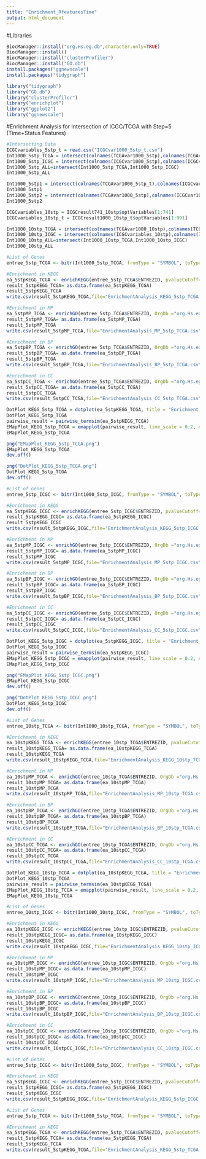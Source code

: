 ```yaml
---
title: "Enrichment_RfeaturesTime"
output: html_document
---
```


#Libraries
```r
BiocManager::install("org.Hs.eg.db",character.only=TRUE)
BiocManager::install()
BiocManager::install("clusterProfiler")
BiocManager::install("GO.db")
install.packages("ggnewscale")
install.packages("tidygraph")

library("tidygraph")
library("GO.db")
library("clusterProfiler")
library("enrichplot")
library("ggplot2")
library("ggnewscale")
```

#Enrichment Analysis for Intersection of ICGC/TCGA with Step=5 (Time+Status Features)
```r
#Intersecting Data
ICGCvariables_5stp_t = read.csv("ICGCvar1000_5stp_t.csv")
Int1000_5stp_TCGA = intersect(colnames(TCGAvar1000_5stp),colnames(TCGAvar1000_5stp_t))
Int1000_5stp_ICGC = intersect(colnames(ICGCvar1000_5stp),colnames(ICGCvariables_5stp_t))
Int1000_5stp_ALL=intersect(Int1000_5stp_TCGA,Int1000_5stp_ICGC)
Int1000_5stp_ALL

Int1000_5stp1 = intersect(colnames(TCGAvar1000_5stp_t),colnames(ICGCvariables_5stp_t))
Int1000_5stp1
Int1000_5stp2 = intersect(colnames(TCGAvar1000_5stp),colnames(ICGCvar1000_5stp))
Int1000_5stp2

ICGCvariables_10stp = ICGCresult741_10stp$optVariables[1:741]
ICGCvariables_10stp_t = ICGCresult1000_10stp_t$optVariables[1:991]

Int1000_10stp_TCGA = intersect(colnames(TCGAvar1000_10stp),colnames(TCGAvar1000_10stp_t))
Int1000_10stp_ICGC = intersect(colnames(ICGCvariables_10stp),colnames(ICGCvariables_10stp_t))
Int1000_10stp_ALL=intersect(Int1000_10stp_TCGA,Int1000_10stp_ICGC)
Int1000_10stp_ALL
```

```r
#List of Genes
entree_5stp_TCGA <- bitr(Int1000_5stp_TCGA, fromType = "SYMBOL", toType = "ENTREZID", OrgDb = "org.Hs.eg.db")

#Enrichment in KEGG
ea_5stpKEGG_TCGA <- enrichKEGG(entree_5stp_TCGA$ENTREZID, pvalueCutoff=1)
result_5stpKEGG_TCGA= as.data.frame(ea_5stpKEGG_TCGA)
result_5stpKEGG_TCGA
write.csv(result_5stpKEGG_TCGA,file="EnrichmentAnalysis_KEGG_5stp_TCGA.csv",row.names=FALSE)

#Enrichment in MP
ea_5stpMP_TCGA <- enrichGO(entree_5stp_TCGA$ENTREZID, OrgDb ="org.Hs.eg.db", ont = "MF", pvalueCutoff=1)
result_5stpMP_TCGA= as.data.frame(ea_5stpMP_TCGA)
result_5stpMP_TCGA
write.csv(result_5stpMP_TCGA,file="EnrichmentAnalysis_MP_5stp_TCGA.csv",row.names=FALSE)

#Enrichment in BP
ea_5stpBP_TCGA <- enrichGO(entree_5stp_TCGA$ENTREZID, OrgDb ="org.Hs.eg.db", ont = "BP", pvalueCutoff=1)
result_5stpBP_TCGA= as.data.frame(ea_5stpBP_TCGA)
result_5stpBP_TCGA
write.csv(result_5stpBP_TCGA,file="EnrichmentAnalysis_BP_5stp_TCGA.csv",row.names=FALSE)

#Enrichment in CC
ea_5stpCC_TCGA <- enrichGO(entree_5stp_TCGA$ENTREZID, OrgDb ="org.Hs.eg.db", ont = "CC", pvalueCutoff=1)
result_5stpCC_TCGA= as.data.frame(ea_5stpCC_TCGA)
result_5stpCC_TCGA
write.csv(result_5stpCC_TCGA,file="EnrichmentAnalysis_CC_5stp_TCGA.csv",row.names=FALSE)

DotPlot_KEGG_5stp_TCGA = dotplot(ea_5stpKEGG_TCGA, title = "Enrichment_Results_KEGG_5stp_TCGA", font.size = 12)
DotPlot_KEGG_5stp_TCGA
pairwise_result = pairwise_termsim(ea_5stpKEGG_TCGA) 
EMapPlot_KEGG_5stp_TCGA = emapplot(pairwise_result, line_scale = 0.2, node_scale = 0.5, layout = "nicely", cex_label_category = 0.5) + ggtitle("Enrichment_Map_KEGG_5stp_TCGA")
EMapPlot_KEGG_5stp_TCGA

png("EMapPlot_KEGG_5stp_TCGA.png")
EMapPlot_KEGG_5stp_TCGA
dev.off()

png("DotPlot_KEGG_5stp_TCGA.png")
DotPlot_KEGG_5stp_TCGA
dev.off()
```

```r
#List of Genes
entree_5stp_ICGC <- bitr(Int1000_5stp_ICGC, fromType = "SYMBOL", toType = "ENTREZID", OrgDb = "org.Hs.eg.db")

#Enrichment in KEGG
ea_5stpKEGG_ICGC <- enrichKEGG(entree_5stp_ICGC$ENTREZID, pvalueCutoff=1)
result_5stpKEGG_ICGC= as.data.frame(ea_5stpKEGG_ICGC)
result_5stpKEGG_ICGC
write.csv(result_5stpKEGG_ICGC,file="EnrichmentAnalysis_KEGG_5stp_ICGC.csv",row.names=FALSE)

#Enrichment in MP
ea_5stpMP_ICGC <- enrichGO(entree_5stp_ICGC$ENTREZID, OrgDb ="org.Hs.eg.db", ont = "MF", pvalueCutoff=1)
result_5stpMP_ICGC= as.data.frame(ea_5stpMP_ICGC)
result_5stpMP_ICGC
write.csv(result_5stpMP_ICGC,file="EnrichmentAnalysis_MP_5stp_ICGC.csv",row.names=FALSE)

#Enrichment in BP
ea_5stpBP_ICGC <- enrichGO(entree_5stp_ICGC$ENTREZID, OrgDb ="org.Hs.eg.db", ont = "BP", pvalueCutoff=1)
result_5stpBP_ICGC= as.data.frame(ea_5stpBP_ICGC)
result_5stpBP_ICGC
write.csv(result_5stpBP_ICGC,file="EnrichmentAnalysis_BP_5stp_ICGC.csv",row.names=FALSE)

#Enrichment in CC
ea_5stpCC_ICGC <- enrichGO(entree_5stp_ICGC$ENTREZID, OrgDb ="org.Hs.eg.db", ont = "CC", pvalueCutoff=1)
result_5stpCC_ICGC= as.data.frame(ea_5stpCC_ICGC)
result_5stpCC_ICGC
write.csv(result_5stpCC_ICGC,file="EnrichmentAnalysis_CC_5stp_ICGC.csv",row.names=FALSE)

DotPlot_KEGG_5stp_ICGC = dotplot(ea_5stpKEGG_ICGC, title = "Enrichment_Results_KEGG_5stp_ICGC", font.size = 12)
DotPlot_KEGG_5stp_ICGC
pairwise_result = pairwise_termsim(ea_5stpKEGG_ICGC) 
EMapPlot_KEGG_5stp_ICGC = emapplot(pairwise_result, line_scale = 0.2, node_scale = 0.5, layout = "nicely", cex_label_category = 0.5) + ggtitle("Enrichment_Map_KEGG_5stp_ICGC")
EMapPlot_KEGG_5stp_ICGC

png("EMapPlot_KEGG_5stp_ICGC.png")
EMapPlot_KEGG_5stp_ICGC
dev.off()

png("DotPlot_KEGG_5stp_ICGC.png")
DotPlot_KEGG_5stp_ICGC
dev.off()
```

```r
#List of Genes
entree_10stp_TCGA <- bitr(Int1000_10stp_TCGA, fromType = "SYMBOL", toType = "ENTREZID", OrgDb = "org.Hs.eg.db")

#Enrichment in KEGG
ea_10stpKEGG_TCGA <- enrichKEGG(entree_10stp_TCGA$ENTREZID, pvalueCutoff=1)
result_10stpKEGG_TCGA= as.data.frame(ea_10stpKEGG_TCGA)
result_10stpKEGG_TCGA
write.csv(result_10stpKEGG_TCGA,file="EnrichmentAnalysis_KEGG_10stp_TCGA.csv",row.names=FALSE)

#Enrichment in MP
ea_10stpMP_TCGA <- enrichGO(entree_10stp_TCGA$ENTREZID, OrgDb ="org.Hs.eg.db", ont = "MF", pvalueCutoff=1)
result_10stpMP_TCGA= as.data.frame(ea_10stpMP_TCGA)
result_10stpMP_TCGA
write.csv(result_10stpMP_TCGA,file="EnrichmentAnalysis_MP_10stp_TCGA.csv",row.names=FALSE)

#Enrichment in BP
ea_10stpBP_TCGA <- enrichGO(entree_10stp_TCGA$ENTREZID, OrgDb ="org.Hs.eg.db", ont = "BP", pvalueCutoff=1)
result_10stpBP_TCGA= as.data.frame(ea_10stpBP_TCGA)
result_10stpBP_TCGA
write.csv(result_10stpBP_TCGA,file="EnrichmentAnalysis_BP_10stp_TCGA.csv",row.names=FALSE)

#Enrichment in CC
ea_10stpCC_TCGA <- enrichGO(entree_10stp_TCGA$ENTREZID, OrgDb ="org.Hs.eg.db", ont = "CC", pvalueCutoff=1)
result_10stpCC_TCGA= as.data.frame(ea_10stpCC_TCGA)
result_10stpCC_TCGA
write.csv(result_10stpCC_TCGA,file="EnrichmentAnalysis_CC_10stp_TCGA.csv",row.names=FALSE)

DotPlot_KEGG_10stp_TCGA = dotplot(ea_10stpKEGG_TCGA, title = "Enrichment_Results_KEGG_10stp_TCGA", font.size = 8)
DotPlot_KEGG_10stp_TCGA
pairwise_result = pairwise_termsim(ea_10stpKEGG_TCGA) 
EMapPlot_KEGG_10stp_TCGA = emapplot(pairwise_result, line_scale = 0.2, node_scale = 0.5, layout = "nicely", cex_label_category = 0.5) + ggtitle("Enrichment_Map_KEGG_10stp_TCGA")
EMapPlot_KEGG_10stp_TCGA
```

```r
#List of Genes
entree_10stp_ICGC <- bitr(Int1000_10stp_ICGC, fromType = "SYMBOL", toType = "ENTREZID", OrgDb = "org.Hs.eg.db")

#Enrichment in KEGG
ea_10stpKEGG_ICGC <- enrichKEGG(entree_10stp_ICGC$ENTREZID, pvalueCutoff=1)
result_10stpKEGG_ICGC= as.data.frame(ea_10stpKEGG_ICGC)
result_10stpKEGG_ICGC
write.csv(result_10stpKEGG_ICGC,file="EnrichmentAnalysis_KEGG_10stp_ICGC.csv",row.names=FALSE)

#Enrichment in MP
ea_10stpMP_ICGC <- enrichGO(entree_10stp_ICGC$ENTREZID, OrgDb ="org.Hs.eg.db", ont = "MF", pvalueCutoff=1)
result_10stpMP_ICGC= as.data.frame(ea_10stpMP_ICGC)
result_10stpMP_ICGC
write.csv(result_10stpMP_ICGC,file="EnrichmentAnalysis_MP_10stp_ICGC.csv",row.names=FALSE)

#Enrichment in BP
ea_10stpBP_ICGC <- enrichGO(entree_10stp_ICGC$ENTREZID, OrgDb ="org.Hs.eg.db", ont = "BP", pvalueCutoff=1)
result_10stpBP_ICGC= as.data.frame(ea_10stpBP_ICGC)
result_10stpBP_ICGC
write.csv(result_10stpBP_ICGC,file="EnrichmentAnalysis_BP_10stp_ICGC.csv",row.names=FALSE)

#Enrichment in CC
ea_10stpCC_ICGC <- enrichGO(entree_10stp_ICGC$ENTREZID, OrgDb ="org.Hs.eg.db", ont = "CC", pvalueCutoff=1)
result_10stpCC_ICGC= as.data.frame(ea_10stpCC_ICGC)
result_10stpCC_ICGC
write.csv(result_10stpCC_ICGC,file="EnrichmentAnalysis_CC_10stp_ICGC.csv",row.names=FALSE)
```

```r
#List of Genes
entree_5stp_ICGC <- bitr(Int1000_5stp_ICGC, fromType = "SYMBOL", toType = "ENTREZID", OrgDb = "org.Hs.eg.db")

#Enrichment in KEGG
ea_5stpKEGG_ICGC <- enrichKEGG(entree_5stp_ICGC$ENTREZID, pvalueCutoff=1)
result_5stpKEGG_ICGC= as.data.frame(ea_5stpKEGG_ICGC)
result_5stpKEGG_ICGC
write.csv(result_5stpKEGG_ICGC,file="EnrichmentAnalysis_KEGG_5stp_ICGC.csv",row.names=FALSE)

#List of Genes
entree_5stp_TCGA <- bitr(Int1000_5stp_TCGA, fromType = "SYMBOL", toType = "ENTREZID", OrgDb = "org.Hs.eg.db")

#Enrichment in KEGG
ea_5stpKEGG_TCGA <- enrichKEGG(entree_5stp_TCGA$ENTREZID, pvalueCutoff=1)
result_5stpKEGG_TCGA= as.data.frame(ea_5stpKEGG_TCGA)
result_5stpKEGG_TCGA
write.csv(result_5stpKEGG_TCGA,file="EnrichmentAnalysis_KEGG_5stp_TCGA.csv",row.names=FALSE)
```

